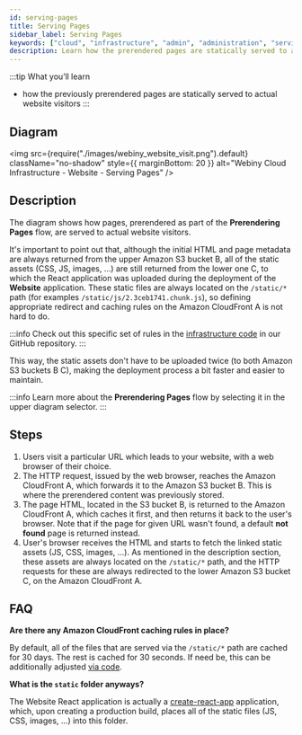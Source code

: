 ```yaml
---
id: serving-pages
title: Serving Pages
sidebar_label: Serving Pages
keywords: ["cloud", "infrastructure", "admin", "administration", "serving", "pages"]
description: Learn how the prerendered pages are statically served to actual website visitors.
---
```


:::tip What you’ll learn

- how the previously prerendered pages are statically served to actual website visitors
:::

## Diagram

<!-- vale off -->

<img
  src={require("./images/webiny_website_visit.png").default}
  className="no-shadow"
  style={{ marginBottom: 20 }}
  alt="Webiny Cloud Infrastructure - Website - Serving Pages"
/>

<!-- vale on -->

## Description

The diagram shows how pages, prerendered as part of the **Prerendering Pages** flow, are served to actual website visitors.

It's important to point out that, although the initial HTML and page metadata are always returned from the upper Amazon S3 bucket <diagram-letter>B</diagram-letter>, all of the static assets (CSS, JS, images, ...) are still returned from the lower one <diagram-letter>C</diagram-letter>, to which the React application was uploaded during the deployment of the **Website** application. These static files are always located on the `/static/*` path (for examples `/static/js/2.3ceb1741.chunk.js`), so defining appropriate redirect and caching rules on the Amazon CloudFront <diagram-letter>A</diagram-letter> is not hard to do.

:::info
Check out this specific set of rules in the [infrastructure code](https://github.com/webiny/webiny-js/blob/v5/packages/cwp-template-aws/template/apps/website/pulumi/delivery.ts#L40) in our GitHub repository.
:::

This way, the static assets don't have to be uploaded twice (to both Amazon S3 buckets <diagram-letter>B</diagram-letter> <diagram-letter>C</diagram-letter>), making the deployment process a bit faster and easier to maintain.

:::info
Learn more about the **Prerendering Pages** flow by selecting it in the upper diagram selector.
:::

## Steps

1. Users visit a particular URL which leads to your website, with a web browser of their choice.
2. The HTTP request, issued by the web browser, reaches the Amazon CloudFront <diagram-letter>A</diagram-letter>, which forwards it to the Amazon S3 bucket <diagram-letter>B</diagram-letter>. This is where the prerendered content was previously stored.
3. The page HTML, located in the S3 bucket <diagram-letter>B</diagram-letter>, is returned to the Amazon CloudFront <diagram-letter>A</diagram-letter>, which caches it first, and then returns it back to the user's browser. Note that if the page for given URL wasn't found, a default **not found** page is returned instead.
4. User's browser receives the HTML and starts to fetch the linked static assets (JS, CSS, images, ...). As mentioned in the description section, these assets are always located on the `/static/*` path, and the HTTP requests for these are always redirected to the lower Amazon S3 bucket <diagram-letter>C</diagram-letter>, on the Amazon CloudFront <diagram-letter>A</diagram-letter>.

## FAQ

**Are there any Amazon CloudFront caching rules in place?**

By default, all of the files that are served via the `/static/*` path are cached for 30 days. The rest is cached for 30 seconds. If need be, this can be additionally adjusted [via code](https://github.com/webiny/webiny-js/blob/v5/packages/cwp-template-aws/template/apps/website/pulumi/delivery.ts#L40).

**What is the `static` folder anyways?**

The Website React application is actually a [create-react-app](https://create-react-app.dev/) application, which, upon creating a production build, places all of the static files (JS, CSS, images, ...) into this folder. 

